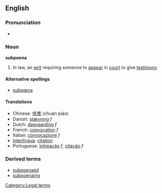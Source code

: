 ==English==
===Pronunciation===
*{{audio|en-us-subpoena.ogg|Audio (US)}}

===Noun===
{{wikipedia}}
'''subpoena'''

# In law, an [[writ]] requiring someone to [[appear]] in [[court]] to give [[testimony]]

====Alternative spellings====
*[[subpœna]]

====Translations====
*Chinese: [[传票]] (chuán piào)
*Danish: [[stævning]] ''f''
*Dutch: [[dagvaarding]] ''f''
*French: [[convocation]] ''f''
*Italian: [[convocazione]] ''f''
*[[Interlingua]]: [[citation]]
*Portuguese: [[intimação]] ''f'', [[citação]] ''f''

===Derived terms===
*[[subpoenaed]]
*[[subpoenaing]]

[[Category:Legal terms]]